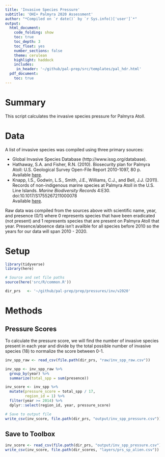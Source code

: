 ```yaml
---
title: 'Invasive Species Pressure'
subtitle: 'OHI+ Palmyra 2020 Assessment'
author: "*Compiled on `r date()` by `r Sys.info()['user']`*"
output: 
  html_document:
    code_folding: show
    toc: true
    toc_depth: 3 
    toc_float: yes
    number_sections: false
    theme: cerulean
    highlight: haddock
    includes: 
     in_header: '~/github/pal-prep/src/templates/pal_hdr.html' 
  pdf_document:
    toc: true
---
```


# Summary 

This script calculates the invasive species pressure for Palmyra Atoll.    

# Data 

A list of invasive species was compiled using three primary sources:  

 - Global Invasive Species Database (http://www.issg.org/database). 
 - Hathaway, S.A. and Fisher, R.N. (2010). Biosecurity plan for Palmyra Atoll: U.S. Geological Survey Open-File
Report 2010-1097, 80 p.   
   Available [here](https://pubs.usgs.gov/of/2010/1097/pdf/of20101097.pdf).  
 - Knapp, I.S., Godwin, L.S., Smith, J.E., Williams, C.J., and Bell, J.J. (2011). Records of non-indigenous marine species at Palmyra Atoll in the U.S. Line Islands. *Marine Biodiversity Records* 4:E30. doi:10.1017/S1755267211000078  
   Available [here](https://www.cambridge.org/core/journals/marine-biodiversity-records/article/records-of-nonindigenous-marine-species-at-palmyra-atoll-in-the-us-line-islands/5D8929D7A0894E2CFF06FBD2AE7792C3).  
 
Raw data was compiled from the sources above with scientific name, year, and presence (0/1) where 0 represents species that have been eradicated (not present) and 1 represents species that are present on Palmyra Atoll that year. Presence/absence data isn't availble for all species before 2010 so the years for our data will span 2010 - 2020. 

# Setup 

```r

library(tidyverse)
library(here)

# Source and set file paths
source(here('src/R/common.R'))

dir_prs   <- '~/github/pal-prep/prep/pressures/inv/v2020'
```


# Methods

## Pressure Scores

To calculate the pressure score, we will find the number of invasive species present in each year and divide by the total possible number of invasive species (18) to normalize the score between 0-1.   

```r

inv_spp_raw <- read_csv(file.path(dir_prs, "raw/inv_spp_raw.csv"))

inv_spp <- inv_spp_raw %>% 
  group_by(year) %>% 
  summarize(total_spp = sum(presence)) 

inv_score <- inv_spp %>% 
  mutate(pressure_score = total_spp / 17,
         region_id = 1) %>% 
  filter(year >= 2014) %>% 
  dplyr::select(region_id, year, pressure_score)

# Save to output file
write_csv(inv_score, file.path(dir_prs, "output/inv_spp_pressure.csv"))
```


## Save to Toolbox

```r
inv_score <- read_csv(file.path(dir_prs, "output/inv_spp_pressure.csv"))
write_csv(inv_score, file.path(dir_scores, "layers/prs_sp_alien.csv"))
```


